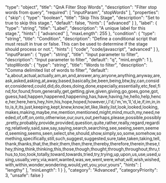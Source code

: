   "type": "object",
  "title": "QnA Filter Stop Words",
  "description": "Filter stop words from query",
  "required": [
    "inputParam",
    "stopWords"
  ],
  "properties": {
    "skip": {
      "type": "boolean",
      "title": "Skip This Stage",
      "description": "Set to true to skip this stage.",
      "default": false,
      "hints": [
        "advanced"
      ]
    },
    "label": {
      "type": "string",
      "title": "Label",
      "description": "A unique label for this stage.",
      "hints": [
        "advanced"
      ],
      "maxLength": 255
    },
    "condition": {
      "type": "string",
      "title": "Condition",
      "description": "Define a conditional script that must result in true or false. This can be used to determine if the stage should process or not.",
      "hints": [
        "code",
        "code/javascript",
        "advanced"
      ]
    },
    "inputParam": {
      "type": "string",
      "title": "Input parameter to filter",
      "description": "Input parameter to filter",
      "default": "q",
      "minLength": 1
    },
    "stopWords": {
      "type": "string",
      "title": "Words to filter",
      "description": "Comma delimited list of words to filter",
      "default": "a,about,actual,actually,am,an,and,answer,any,anyone,anything,anyway,are,ask,asked,asking,at,away,based,basically,be,been,being,btw,by,can,consider,considered,could,did,do,does,doing,done,especially,essentially,etc,feel,find,for,found,from,generally,get,getting,give,given,giving,go,goes,gone,got,guess,had,happen,happened,happening,has,have,having,he,hello,help,hence,her,here,hers,hey,him,his,hope,hoped,however,i,I'd,i'm,'m,'ll,'d,ie,if,im,in,into,is,it,its,just,keeping,kept,knew,know,let,like,likely,list,look,looked,looking,makes,making,maybe,me,mention,mentioned,might,mind,much,my,need,needed,of,off,on,onto,otherwise,our,ours,out,perhaps,please,possible,possibly,pretty,probably,provide,provided,question,quite,rather,really,regard,regarding,relatively,said,saw,say,saying,search,searching,see,seeing,seem,seemed,seeming,seems,seen,select,she,should,show,simply,so,some,somehow,something,specifically,still,such,suggest,suggested,sure,take,taken,taking,tell,thank,thanks,that,the,their,them,then,there,thereby,therefore,therein,these,they,thing,think,thinking,this,those,though,thought,through,throughout,thru,thus,to,too,took,totally,toward,towards,tried,try,trying,up,upon,us,use,used,using,usually,very,via,want,wanted,was,we,went,were,what,will,wish,wished,with,within,wonder,wondering,would,yet,you,your,yours",
      "hints": [
        "lengthy"
      ],
      "minLength": 1
    }
  },
  "category": "Advanced",
  "categoryPriority": 3,
  "unsafe": false
}
